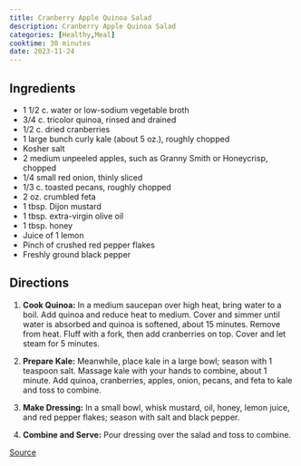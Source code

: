 ```yaml
---
title: Cranberry Apple Quinoa Salad
description: Cranberry Apple Quinoa Salad
categories: [Healthy,Meal]
cooktime: 30 minutes
date: 2023-11-24
---
```


## Ingredients

- 1 1/2 c. water or low-sodium vegetable broth
- 3/4 c. tricolor quinoa, rinsed and drained
- 1/2 c. dried cranberries
- 1 large bunch curly kale (about 5 oz.), roughly chopped
- Kosher salt
- 2 medium unpeeled apples, such as Granny Smith or Honeycrisp, chopped
- 1/4 small red onion, thinly sliced
- 1/3 c. toasted pecans, roughly chopped
- 2 oz. crumbled feta
- 1 tbsp. Dijon mustard
- 1 tbsp. extra-virgin olive oil
- 1 tbsp. honey
- Juice of 1 lemon
- Pinch of crushed red pepper flakes
- Freshly ground black pepper

## Directions

1. **Cook Quinoa:** In a medium saucepan over high heat, bring water to a boil. Add quinoa and reduce heat to medium. Cover and simmer until water is absorbed and quinoa is softened, about 15 minutes. Remove from heat. Fluff with a fork, then add cranberries on top. Cover and let steam for 5 minutes.

2. **Prepare Kale:** Meanwhile, place kale in a large bowl; season with 1 teaspoon salt. Massage kale with your hands to combine, about 1 minute. Add quinoa, cranberries, apples, onion, pecans, and feta to kale and toss to combine.

3. **Make Dressing:** In a small bowl, whisk mustard, oil, honey, lemon juice, and red pepper flakes; season with salt and black pepper.

4. **Combine and Serve:** Pour dressing over the salad and toss to combine.

[Source](https://www.delish.com/cooking/recipe-ideas/a42028408/cranberry-apple-quinoa-salad-recipe/)
